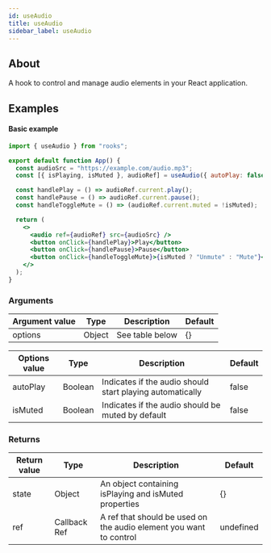 ```yaml
---
id: useAudio
title: useAudio
sidebar_label: useAudio
---
```


## About

A hook to control and manage audio elements in your React application.

[//]: # "Main"

## Examples

#### Basic example

```jsx
import { useAudio } from "rooks";

export default function App() {
  const audioSrc = "https://example.com/audio.mp3";
  const [{ isPlaying, isMuted }, audioRef] = useAudio({ autoPlay: false });

  const handlePlay = () => audioRef.current.play();
  const handlePause = () => audioRef.current.pause();
  const handleToggleMute = () => (audioRef.current.muted = !isMuted);

  return (
    <>
      <audio ref={audioRef} src={audioSrc} />
      <button onClick={handlePlay}>Play</button>
      <button onClick={handlePause}>Pause</button>
      <button onClick={handleToggleMute}>{isMuted ? "Unmute" : "Mute"}</button>
    </>
  );
}
```

### Arguments

| Argument value | Type   | Description     | Default |
| -------------- | ------ | --------------- | ------- |
| options        | Object | See table below | {}      |

| Options value | Type    | Description                                               | Default |
| ------------- | ------- | --------------------------------------------------------- | ------- |
| autoPlay      | Boolean | Indicates if the audio should start playing automatically | false   |
| isMuted       | Boolean | Indicates if the audio should be muted by default         | false   |

### Returns

| Return value | Type         | Description                                                        | Default   |
| ------------ | ------------ | ------------------------------------------------------------------ | --------- |
| state        | Object       | An object containing isPlaying and isMuted properties              | {}        |
| ref          | Callback Ref | A ref that should be used on the audio element you want to control | undefined |
